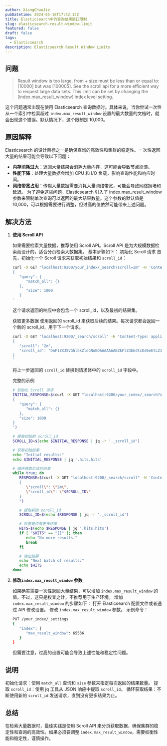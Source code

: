 ```yaml
---
author: XiongChaoJie
pubDatetime: 2024-05-16T17:42:15Z
title: Elasticsearch中的查询结果窗口限制
slug: elasticsearch-result-window-limit
featured: false
draft: false
tags:
  - Elasticsearch
description: Elasticsearch Result Window Limits
---
```


## 问题

> Result window is too large, from + size must be less than or equal to: [10000] but was [100005]. See the scroll api for a more efficient way to request large data sets. This limit can be set by changing the [index.max_result_window] index level setting.

这个问题通常出现在使用 Elasticsearch 查询数据时。具体来说，当你尝试一次性从一个索引中检索超过 `index.max_result_window` 设置的最大数量的文档时，就会出现这个错误。默认情况下，这个限制是 10,000。

## 原因解释

Elasticsearch 的设计目标之一是确保查询的高效性和集群的稳定性。一次性返回大量的结果可能会导致以下问题：

- **内存消耗过大**：返回大量结果会消耗大量内存，这可能会导致节点崩溃。
- **性能下降**：处理大量数据会增加 CPU 和 I/O 负载，影响查询性能和响应时间。
- **网络带宽占用**：传输大量数据需要消耗大量网络带宽，可能会导致网络拥堵和延迟。
  为了避免这些问题，Elasticsearch 引入了 index.max_result_window 参数来限制单次查询可以返回的最大结果数量。这个参数的默认值是 10,000，可以根据需要进行调整，但过高的值依然可能带来上述问题。

## 解决方法

1. **使用 Scroll API**

   如果需要检索大量数据，推荐使用 Scroll API。Scroll API 是为大规模数据检索而设计的，适合分页检索大数据集。
   基本步骤如下：
   初始化 Scroll 请求
   首先，初始化一个 Scroll 请求来获取初始结果和 `scroll_id`：

   ```sh
   curl -X GET "localhost:9200/your_index/_search?scroll=2m" -H 'Content-Type: application/json' -d'
   {
      "query": {
         "match_all": {}
      },
         "size": 1000
      }
   '
   ```

   这个请求返回的响应中会包含一个 scroll_id，以及最初的结果集。

   获取更多数据
   使用返回的 scroll_id 来获取后续的结果。每次请求都会返回一个新的 scroll_id，用于下一个请求。

   ```sh
   curl -X GET "localhost:9200/_search/scroll" -H 'Content-Type: application/json' -d'
   {
      "scroll": "2m",
      "scroll_id": "DnF1ZXJ5VGhlbkZldGNoBQAAAAAAABZkFlZ3bEdtcDd6eEtLZ1hJVldpdmlRT2cAAAAAAABWmhZe3RaRUlsdFJLZ3h3R2dNQmNLUUt5Zw=="
   }
   '
   ```

   将上一步返回的 `scroll_id` 替换到请求体中的 `scroll_id` 字段中。

   完整的示例

   ```sh
   # 初始化 Scroll 请求
   INITIAL_RESPONSE=$(curl -X GET "localhost:9200/your_index/_search?scroll=2m" -H 'Content-Type: application/json' -d'
   {
      "query": {
         "match_all": {}
      },
      "size": 1000
   }
   ')

   # 提取初始的 scroll_id
   SCROLL_ID=$(echo $INITIAL_RESPONSE | jq -r '._scroll_id')

   # 获取初始结果
   echo "Initial results:"
   echo $INITIAL_RESPONSE | jq '.hits.hits'

   # 循环获取后续的结果
   while true; do
      RESPONSE=$(curl -X GET "localhost:9200/_search/scroll" -H 'Content-Type: application/json' -d"
      {
         \"scroll\": \"2m\",
         \"scroll_id\": \"$SCROLL_ID\"
      }
      ")

      # 提取新的 scroll_id
      SCROLL_ID=$(echo $RESPONSE | jq -r '._scroll_id')

      # 检查是否有更多结果
      HITS=$(echo $RESPONSE | jq '.hits.hits')
      if [ "$HITS" == "[]" ]; then
         echo "No more results."
         break
      fi

      # 输出结果
      echo "Next batch of results:"
      echo $HITS
   done
   ```

2. **修改`index.max_result_window` 参数**

   如果确实需要一次性返回大量结果，可以增加 `index.max_result_window` 的值。不过，这只是权宜之计，不推荐用于生产环境。
   增加 `index.max_result_window` 的步骤如下：
   打开 Elasticsearch 配置文件或者通过 API 修改设置。
   修改 `index.max_result_window` 参数。
   示例命令：

   ```sh
   PUT /your_index/_settings
   {
      "index": {
         "max_result_window": 65536
      }
   }
   ```

   但需要注意，过高的设置可能会导致上述性能和稳定性问题。

## 说明

初始化请求：使用 `match_all` 查询和 `size` 参数来指定每次返回的结果数量。
提取 `scroll_id`：使用 jq 工具从 JSON 响应中提取 `scroll_id`。
循环获取结果：不断使用新的 `scroll_id` 发送请求，直到没有更多结果为止。

## 总结

在检索大量数据时，最佳实践是使用 Scroll API 来分页获取数据，确保集群的稳定性和查询的高效性。如果必须要调整 `index.max_result_window`，需要权衡性能和稳定性，谨慎操作。
